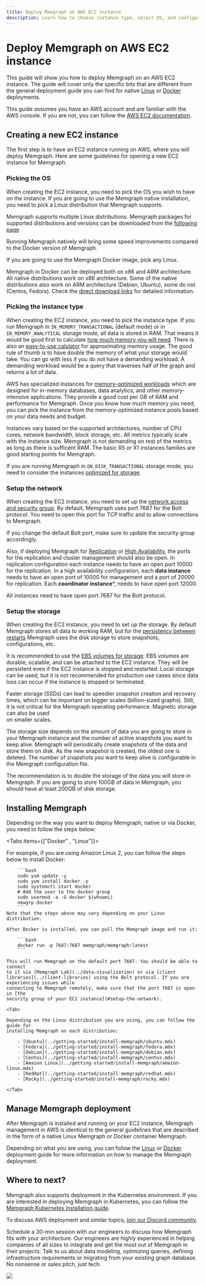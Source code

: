 ```yaml
---
title: Deploy Memgraph on AWS EC2 instance 
description: Learn how to choose instance type, select OS, and configure the network for Memgraph deployment.
---
```



# Deploy Memgraph on AWS EC2 instance

This guide will show you how to deploy Memgraph on an AWS EC2 instance. The
guide will cover only the specific bits that are different from the general
deployment guide you can find for native [Linux](./linux.mdx) or
[Docker](./docker.mdx) deployments.

This guide assumes you have an AWS account and are familiar with the AWS
console. If you are not, you can follow the [AWS EC2
documentation](https://docs.aws.amazon.com/AWSEC2/latest/UserGuide/EC2_GetStarted.html).


## Creating a new EC2 instance 

The first step is to have an EC2 instance running on AWS, where you will deploy
Memgraph. Here are some guidelines for opening a new EC2 instance for Memgraph. 

### Picking the OS 

When creating the EC2 instance, you need to pick the OS you wish to have on the
instance. If you are going to use the Memgraph native installation, you need to
pick a Linux distribution that Memgraph supports.

Memgraph supports multiple Linux distributions. Memgraph packages for supported distributions and versions can be downloaded 
from the [following page](/getting-started/install-memgraph/direct-download-links#linux)

Running Memgraph natively will bring some speed improvements compared to the
Docker version of Memgraph. 

If you are going to use the Memgraph Docker image, pick any Linux.

Memgraph in Docker can be deployed both on x86 and ARM architecture. All native
distributions work on x86 architecture. Some of the native distributions also
work on ARM architecture (Debian, Ubuntu), some do not (Centos, Fedora). Check
the [direct download
links](/getting-started/install-memgraph/direct-download-links#linux) for
detailed information.


### Picking the instance type

When creating the EC2 instance, you need to pick the instance type. If you run
Memgraph in `IN_MEMORY_TRANSACTIONAL` (default mode) or in
`IN_MEMORY_ANALYTICAL` storage mode, all data is stored in RAM. That means it
would be good first to calculate [how much memory you will
need](/fundamentals/storage-memory-usage#calculate-storage-memory-usage). There
is also an [easy-to-use
calulator](https://memgraph.com/enterprise#ram-calculator) for approximating
memory usage. The good rule of thumb is to have double the memory of what your
storage would take. You can go with less if you do not have a demanding
workload. A demanding workload would be a query that traverses half of the graph
and returns a lot of data.

AWS has specialized instances for [memory-optimized
workloads](https://docs.aws.amazon.com/ec2/latest/instancetypes/mo.html) which
are designed for in-memory databases, data analytics, and other memory-intensive
applications. They provide a good cost per GB of RAM and performance for
Memgraph. Once you know how much memory you need, you can pick the instance from
the memory-optimized instance pools based on your data needs and budget. 

Instances vary based on the supported architectures, number of CPU cores,
network bandwidth, block storage, etc. All metrics typically scale with the
instance size. Memgraph is not demanding on rest of the metrics as long as there
is sufficent RAM. The basic R5 or X1 instances families are good starting points
for Memgraph. 

If you are running Memgraph in `ON_DISK_TRANSACTIONAL` storage mode, you need to
consider the instances [optimized for
storage](https://docs.aws.amazon.com/ec2/latest/instancetypes/so.html).


### Setup the network

When creating the EC2 instance, you need to set up the [network access and
security group](https://docs.aws.amazon.com/vpc/latest/userguide/vpc-security-groups.html). By default, Memgraph uses port 7687 for the Bolt protocol.
You need to open this port for TCP traffic and to allow connections to Memgraph. 

If you change the default Bolt port, make sure to update the security group
accordingly.

Also, if deploying Memgraph for
[Replication](/clustering/replication#replication) or [High
Availability](/clustering/high-availability#high-availability-enterprise), the
ports for the replication and cluster management should also be open. 
In replication configuration each instance needs to have an open port 10000 for the
replication. In a high availability configuration, each **data instance** needs to have an open
port of 10000 for management and a port of 20000 for replication. Each **coordinator
instance***, needs to have open port 12000. 

All instances need to have open port 7687 for the Bolt protocol.


### Setup the storage 

When creating the EC2 instance, you need to set up the storage. By default
Memgraph stores all data to working RAM, but for the [persistency between
restarts](../fundamentals/data-durability) Memgraph uses the disk storage to
store snapshots, configurations, etc.

It is recommended to use the [EBS volumes for
storage](https://repost.aws/knowledge-center/instance-store-vs-ebs). EBS volumes
are durable, scalable, and can be attached to the EC2 instance. They will be
persistent even if the EC2 instance is stopped and restarted. Local storage can
be used, but it is not recommended for production use cases since data loss can
occur if the instance is stopped or terminated.

Faster storage (SSDs) can lead to speedier snapshot creation and recovery times,
which can be important on bigger scales (billion-sized graphs). Still, it is not
critical for the Memgraph operating performance. Magnetic storage can also be
used  
on smaller scales.


The storage size depends on the amount of data you are going to store in your
Memgraph instance and the number of active snapshots you want to keep alive.
Memgraph will periodically create snapshots of the data and store them on disk.
As the new snapshot is created, the oldest one is deleted. The number of
snapshots you want to keep alive is configurable in the Memgraph configuration
file.

The recommendation is to double the storage of the data you will store in
Memgraph. If you are going to store 100GB of data in Memgraph, you should have
at least 200GB of disk storage. 


## Installing Memgraph 

Depending on the way you want to deploy Memgraph, native or via Docker, you need
to follow the steps below: 

<Tabs items={["Docker" , "Linux"]}>

 <Tab> 
    For example, if you are using Amazon Linux 2, you can follow the steps
    below to install Docker:

        ```bash
        sudo yum update -y
        sudo yum install docker -y
        sudo systemctl start docker
        # Add the user to the docker group
        sudo usermod -a -G docker $(whoami)
        newgrp docker
        ```
    Note that the steps above may vary depending on your Linux distribution.

    After Docker is installed, you can pull the Memgraph image and run it:

        ```bash
        docker run -p 7687:7687 memgraph/memgraph:latest
        ```

    This will run Memgraph on the default port 7687. You should be able to connect
    to it via [Memgraph Lab](../data-visualization) or via [client
    libraries](../client-libraries) using the Bolt protocol. If you are experiencing issues while
    connecting to Memgraph remotely, make sure that the port 7687 is open in [the
    security group of your EC2 instance](#setup-the-network).
  </Tab>

    <Tab>

    Depending on the Linux distribution you are using, you can follow the guide for
    installing Memgraph on each distribution: 

        - [Ubuntu](../getting-started/install-memgraph/ubuntu.mdx)
        - [Fedora](../getting-started/install-memgraph/fedora.mdx)
        - [Debian](../getting-started/install-memgraph/debian.mdx)
        - [Centos](../getting-started/install-memgraph/centos.mdx)
        - [Amazon Linux](../getting-started/install-memgraph/amazon-linux.mdx)
        - [RedHat](../getting-started/install-memgraph/redhat.mdx)
        - [Rocky](../getting-started/install-memgraph/rocky.mdx)

    </Tab> 
 </Tabs>

## Manage Memgraph deployment

After Memgraph is installed and running on your EC2 instance, Memgraph
management in AWS is identical to the general guidelines that are described in
the form of a native Linux Memgraph or Docker container Memgraph. 

Depending on what you are using, you can follow the [Linux](./linux.mdx) or
[Docker](./docker.mdx) deployment guide for more information on how to manage
the Memgraph deployment.


## Where to next? 

Memgraph also supports deployment in the Kubernetes environment. If you are
interested in deploying Memgraph in Kubernetes, you can follow the [Memgraph
Kubernetes installation
guide](../getting-started/install-memgraph/kubernetes.mdx). 

To discuss AWS deployment and similar topics, [join our Discord
community](https://www.discord.gg/memgraph).

Schedule a 30-min session with our engineers to discuss how Memgraph fits with
your architecture. Our engineers are highly experienced in helping companies of
all sizes to integrate and get the most out of Memgraph in their projects. Talk
to us about data modeling, optimizing queries, defining infrastructure
requirements or migrating from your existing graph database. No nonsense or
sales pitch, just tech.

![](/pages/getting-started/memgraph-office-hours.svg)

<Cards>
  <Card
    title="Book a call"
    href="https://memgraph.com/office-hours"
  />
</Cards>

